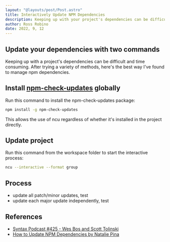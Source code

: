 ```yaml
---
layout: "@layouts/post/Post.astro"
title: Interactively Update NPM Dependencies
description: Keeping up with your project's dependencies can be difficult and time consuming. Here's the best way I've found to keep up with them.
author: Ross Robino
date: 2022, 9, 12
---
```


## Update your dependencies with two commands

Keeping up with a project's dependencies can be difficult and time consuming. After trying a variety of methods, here's the best way I've found to manage npm dependencies.

## Install [npm-check-updates](https://www.npmjs.com/package/npm-check-updates) globally

Run this command to install the npm-check-updates package:

```zsh
npm install -g npm-check-updates
```

This allows the use of ncu regardless of whether it's installed in the project directly.

## Update project

Run this command from the workspace folder to start the interactive process:

```zsh
ncu --interactive --format group
```

## Process

- update all patch/minor updates, test
- update each major update independently, test

## References

- [Syntax Podcast #425 - Wes Bos and Scott Tolinski](https://syntax.fm/show/425/updating-project-dependencies)
- [How to Update NPM Dependencies by Natalie Pina](https://www.freecodecamp.org/news/how-to-update-npm-dependencies/)